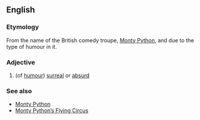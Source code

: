 ==English==

===Etymology===
From the name of the British comedy troupe, [[Monty Python]], and due to the type of humour in it.

===Adjective===
{{en-adj}}

# (of [[humour]]) [[surreal]] or [[absurd]]

===See also===
*[[w:Monty Python|Monty Python]]
*[[w:Monty Python's Flying Circus|Monty Python’s Flying Circus]]